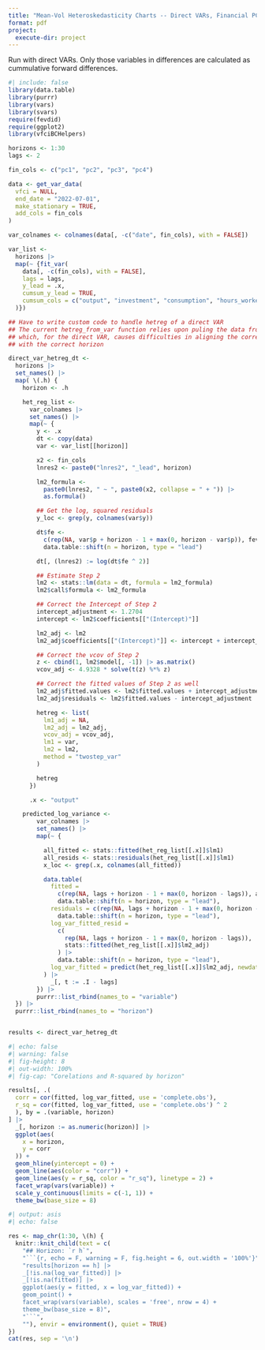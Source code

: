 ```yaml
---
title: "Mean-Vol Heteroskedasticity Charts -- Direct VARs, Financial PCs"
format: pdf
project:
  execute-dir: project
---
```


Run with direct VARs. Only those variables in differences are calculated as cummulative forward differences.

```r
#| include: false
library(data.table)
library(purrr)
library(vars)
library(svars)
require(fevdid)
require(ggplot2)
library(vfciBCHelpers)
```

```r
horizons <- 1:30
lags <- 2

fin_cols <- c("pc1", "pc2", "pc3", "pc4")

data <- get_var_data(
  vfci = NULL,
  end_date = "2022-07-01",
  make_stationary = TRUE,
  add_cols = fin_cols
)

var_colnames <- colnames(data[, -c("date", fin_cols), with = FALSE])

var_list <-
  horizons |>
  map(~ {fit_var(
    data[, -c(fin_cols), with = FALSE],
    lags = lags,
    y_lead = .x,
    cumsum_y_lead = TRUE,
    cumsum_cols = c("output", "investment", "consumption", "hours_worked", "productivity", "TFP")
  )})

## Have to write custom code to handle hetreg of a direct VAR
## The current hetreg_from_var function relies upon puling the data from the VAR
## which, for the direct VAR, causes difficulties in aligning the correct data
## with the correct horizon

direct_var_hetreg_dt <-
  horizons |>
  set_names() |>
  map( \(.h) {
    horizon <- .h

    het_reg_list <-
      var_colnames |>
      set_names() |>
      map(~ {
        y <- .x
        dt <- copy(data)
        var <- var_list[[horizon]]

        x2 <- fin_cols
        lnres2 <- paste0("lnres2", "_lead", horizon)

        lm2_formula <-
          paste0(lnres2, " ~ ", paste0(x2, collapse = " + ")) |>
          as.formula()

        ## Get the log, squared residuals
        y_loc <- grep(y, colnames(var$y))

        dt$fe <-
          c(rep(NA, var$p + horizon - 1 + max(0, horizon - var$p)), fevdid::fe(var, 1)[, y_loc]) |>
          data.table::shift(n = horizon, type = "lead")

        dt[, (lnres2) := log(dt$fe ^ 2)]

        ## Estimate Step 2
        lm2 <- stats::lm(data = dt, formula = lm2_formula)
        lm2$call$formula <- lm2_formula

        ## Correct the Intercept of Step 2
        intercept_adjustment <- 1.2704
        intercept <- lm2$coefficients[["(Intercept)"]]

        lm2_adj <- lm2
        lm2_adj$coefficients[["(Intercept)"]] <- intercept + intercept_adjustment

        ## Correct the vcov of Step 2
        z <- cbind(1, lm2$model[, -1]) |> as.matrix()
        vcov_adj <- 4.9328 * solve(t(z) %*% z)

        ## Correct the fitted values of Step 2 as well
        lm2_adj$fitted.values <- lm2$fitted.values + intercept_adjustment
        lm2_adj$residuals <- lm2$fitted.values - intercept_adjustment

        hetreg <- list(
          lm1_adj = NA,
          lm2_adj = lm2_adj,
          vcov_adj = vcov_adj,
          lm1 = var,
          lm2 = lm2,
          method = "twostep_var"
        )

        hetreg
      })

      .x <- "output"

    predicted_log_variance <-
        var_colnames |>
        set_names() |>
        map(~ {

          all_fitted <- stats::fitted(het_reg_list[[.x]]$lm1)
          all_resids <- stats::residuals(het_reg_list[[.x]]$lm1)
          x_loc <- grep(.x, colnames(all_fitted))

          data.table(
            fitted =
              c(rep(NA, lags + horizon - 1 + max(0, horizon - lags)), all_fitted[, x_loc]) |>
              data.table::shift(n = horizon, type = "lead"),
            residuals = c(rep(NA, lags + horizon - 1 + max(0, horizon - lags)), all_resids[, x_loc]) |>
              data.table::shift(n = horizon, type = "lead"),
            log_var_fitted_resid =
              c(
                rep(NA, lags + horizon - 1 + max(0, horizon - lags)),
                stats::fitted(het_reg_list[[.x]]$lm2_adj)
              ) |>
              data.table::shift(n = horizon, type = "lead"),
            log_var_fitted = predict(het_reg_list[[.x]]$lm2_adj, newdata = data)
          ) |>
            _[, t := .I - lags]
        }) |>
        purrr::list_rbind(names_to = "variable")
  }) |>
  purrr::list_rbind(names_to = "horizon")


results <- direct_var_hetreg_dt
```


```r
#| echo: false
#| warning: false
#| fig-height: 8
#| out-width: 100%
#| fig-cap: "Corelations and R-squared by horizon"

results[, .(
  corr = cor(fitted, log_var_fitted, use = 'complete.obs'),
  r_sq = cor(fitted, log_var_fitted, use = 'complete.obs') ^ 2
  ), by = .(variable, horizon)
] |>
  _[, horizon := as.numeric(horizon)] |>
  ggplot(aes(
    x = horizon,
    y = corr
  )) +
  geom_hline(yintercept = 0) + 
  geom_line(aes(color = "corr")) +
  geom_line(aes(y = r_sq, color = "r_sq"), linetype = 2) +
  facet_wrap(vars(variable)) +
  scale_y_continuous(limits = c(-1, 1)) + 
  theme_bw(base_size = 8)

```



```r
#| output: asis
#| echo: false

res <- map_chr(1:30, \(h) {
  knitr::knit_child(text = c(
    "## Horizon: `r h`",
    "```{r, echo = F, warning = F, fig.height = 6, out.width = '100%'}",
    "results[horizon == h] |>
    _[!is.na(log_var_fitted)] |>
    _[!is.na(fitted)] |>
    ggplot(aes(y = fitted, x = log_var_fitted)) +
    geom_point() +
    facet_wrap(vars(variable), scales = 'free', nrow = 4) +
    theme_bw(base_size = 8)",
    "```",
    ""), envir = environment(), quiet = TRUE)
})
cat(res, sep = '\n')
```

